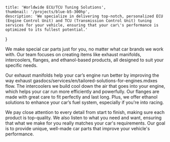     title: 'Worldwide ECU/TCU Tuning Solutions',
    thumbnail: '/projects/blue-b5-300hp',
    description: 'We specialize in delivering top-notch, personalized ECU (Engine Control Unit) and TCU (Transmission Control Unit) tuning services for your vehicle, ensuring that your car\'s performance is optimized to its fullest potential.'
}

We make special car parts just for you, no matter what car brands we work with. Our team focuses on creating items like exhaust manifolds, intercoolers, flanges, and ethanol-based products, all designed to suit your specific needs.

Our exhaust manifolds help your car’s engine run better by improving the way exhaust gasdocs/services/en/tailored-solutions-for-engines.mdxes flow. The intercoolers we build cool down the air that goes into your engine, which helps your car run more efficiently and powerfully. Our flanges are made with great care to fit perfectly and last long. Plus, we offer ethanol solutions to enhance your car’s fuel system, especially if you're into racing.

We pay close attention to every detail from start to finish, making sure each product is top-quality. We also listen to what you need and want, ensuring that what we make for you really matches your car's requirements. Our goal is to provide unique, well-made car parts that improve your vehicle's performance.